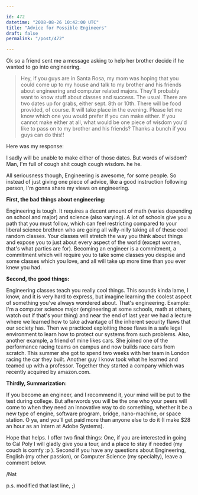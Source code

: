 ```yaml
---

id: 472
datetime: "2008-08-26 10:42:00 UTC"
title: "Advice for Possible Engineers"
draft: false
permalink: "/post/472"

---
```


Ok so a friend sent me a message asking to help her brother decide if he wanted to go into engineering.
<blockquote>Hey, if you guys are in Santa Rosa, my mom was hoping that you could come up to my house and talk to my brother and his friends about engineering and computer related majors. They'll probably want to know stuff about classes and success. The usual. There are two dates up for grabs, either sept. 8th or 10th. There will be food provided, of course. It will take place in the evening. Please let me know which one you would prefer if you can make either. If you cannot make either at all, what would be one piece of wisdom you'd like to pass on to my brother and his friends? Thanks a bunch if you guys can do this!!</blockquote>
Here was my response:

I sadly will be unable to make either of those dates. But words of wisdom? Man, I'm full of cough shit cough cough wisdom. he he.

All seriousness though, Engineering is awesome, for some people. So instead of just giving one piece of advice, like a good instruction following person, I'm gonna share my views on engineering.

<strong>First, the bad things about engineering:</strong>

Engineering is tough. It requires a decent amount of math (varies depending on school and major) and science (also varying). A lot of schools give you a path that you must follow, which can feel restricting compared to your liberal science brethren who are going all willy-nilly taking all of these cool random classes. Your classes will stretch the way you think about things and expose you to just about every aspect of the world (except women, that's what parties are for). Becoming an engineer is a commitment, a commitment which will require you to take some classes you despise and some classes which you love, and all will take up more time than you ever knew you had.

<strong>Second, the good things:</strong>

Engineering classes teach you really cool things. This sounds kinda lame, I know, and it is very hard to express, but imagine learning the coolest aspect of something you've always wondered about. That's engineering. Example: I'm a computer science major (engineering at some schools, math at others, watch out if that's your thing) and near the end of last year we had a lecture where we learned how to take advantage of the inherent security flaws that our society has. Then we practiced exploiting those flaws in a safe legal environment to learn how to protect our systems from such problems. Also, another example, a friend of mine likes cars. She joined one of the performance racing teams on campus and now builds race cars from scratch. This summer she got to spend two weeks with her team in London racing the car they built. Another guy I know took what he learned and teamed up with a professor. Together they started a company which was recently acquired by amazon.com.

<strong>Thirdly, Summarization:</strong>

If you become an engineer, and I recommend it, your mind will be put to the test during college. But afterwords you will be the one who your peers will come to when they need an innovative way to do something, whether it be a new type of engine, software program, bridge, nano-machine, or space station. O ya, and you'll get paid more than anyone else to do it (I make $28 an hour as an intern at Adobe Systems).

Hope that helps. I offer two final things: One, if you are interested in going to Cal Poly I will gladly give you a tour, and a place to stay if needed (my couch is comfy :p ). Second if you have any questions about Engineering, English (my other passion), or Computer Science (my specialty), leave a comment below.

/Nat

p.s. modified that last line, ;)


